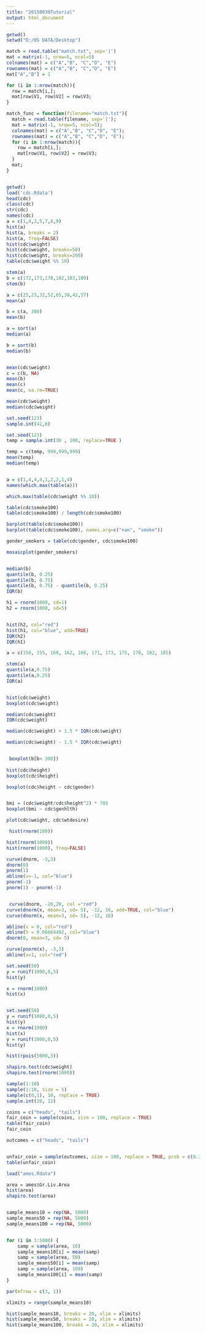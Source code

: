 ```yaml
---
title: "20150930Tutorial"
output: html_document
---
```



```r
getwd()
setwd("D:/OS DATA/Desktop")

match = read.table("match.txt", sep='|')
mat = matrix(-1, nrow=5, ncol=5)
colnames(mat) = c("A","B", "C","D", "E")
rownames(mat) = c("A","B", "C","D", "E")
mat["A","B"] = 1

for (i in 1:nrow(match)){
  row = match[i,];
  mat[row$V1, row$V2] = row$V3;
}

match_func = function(filename="match.txt"){
  match = read.table(filename, sep='|');
  mat = matrix(-1, nrow=5, ncol=5);
  colnames(mat) = c("A","B", "C","D", "E");
  rownames(mat) = c("A","B", "C","D", "E");
  for (i in 1:nrow(match)){
    row = match[i,];
    mat[row$V1, row$V2] = row$V3;
  }
  mat;
}



```



```r

getwd()
load('cdc.Rdata')
head(cdc)
class(cdc)
str(cdc)
names(cdc)
a = c(1,4,2,5,7,8,9)
hist(a)
hist(a, breaks = 2)
hist(a, freq=FALSE)
hist(cdc$weight)
hist(cdc$weight, breaks=50)
hist(cdc$weight, breaks=200)
table(cdc$weight %% 10)

stem(a)
b = c(172,173,178,182,183,189)
stem(b)

```


```r
a = c(25,23,32,52,65,38,42,57)
mean(a)

b = c(a, 300) 
mean(b)

a = sort(a)
median(a)

b = sort(b)
median(b)


mean(cdc$weight)
c = c(b, NA)
mean(b)
mean(c)
mean(c, na.rm=TRUE)

mean(cdc$weight)
median(cdc$weight)

set.seed(123)
sample.int(42,6)

set.seed(123)
temp = sample.int(30 , 100, replace=TRUE )

temp = c(temp, 999,999,999)
mean(temp)
median(temp)


a = c(1,4,4,4,1,2,2,1,4)
names(which.max(table(a)))

which.max(table(cdc$weight %% 10))

table(cdc$smoke100)
table(cdc$smoke100) / length(cdc$smoke100) 

barplot(table(cdc$smoke100))
barplot(table(cdc$smoke100), names.arg=c("nan", "smoke")) 

gender_smokers = table(cdc$gender, cdc$smoke100)

mosaicplot(gender_smokers)



```

```r
median(b)
quantile(b, 0.25)
quantile(b, 0.75)
quantile(b, 0.75) - quantile(b, 0.25)
IQR(b)

h1 = rnorm(1000, sd=1) 
h2 = rnorm(1000, sd=5) 


hist(h2, col="red")
hist(h1, col="blue", add=TRUE)
IQR(h2)
IQR(h1)

a = c(150, 155, 160, 162, 168, 171, 173, 175, 178, 182, 185)

stem(a)
quantile(a,0.75)
quantile(a,0.25)
IQR(a)


hist(cdc$weight)
boxplot(cdc$weight)

median(cdc$weight)
IQR(cdc$weight)

median(cdc$weight) + 1.5 * IQR(cdc$weight)

median(cdc$weight) - 1.5 * IQR(cdc$weight)


 boxplot(b[b< 300])
 
hist(cdc$height)
boxplot(cdc$height)

boxplot(cdc$height ~ cdc$gender)


bmi = (cdc$weight/cdc$height^2) * 703
boxplot(bmi ~ cdc$genhlth)

plot(cdc$weight, cdc$wtdesire)
```


```r
 hist(rnorm(100))

hist(rnorm(1000))
hist(rnorm(1000), freq=FALSE)

curve(dnorm, -3,3)
dnorm(0)
pnorm(1)
abline(v=-1, col="blue")
pnorm(-1)
pnorm(1) - pnorm(-1)


 curve(dnorm, -20,20, col ="red")
curve(dnorm(x, mean=3, sd= 5), -12, 16, add=TRUE, col="blue")
curve(dnorm(x, mean=3, sd= 5), -12, 16)

abline(v = 0, col="red")
abline(h = 0.06664492, col="blue")
dnorm(0, mean=3, sd= 5)

curve(pnorm(x), -3,3)
abline(v=1, col="red")

set.seed(50)
y = runif(1000,0,5)
hist(y)

x = rnorm(1000)
hist(x)


set.seed(50)
y = runif(1000,0,5)
hist(y)
x = rnorm(1000)
hist(x)
y = runif(1000,0,5)
hist(y)

hist(rpois(5000,3))

shapiro.test(cdc$weight)
shapiro.test(rnorm(1000))
```

```r
sample(1:10)
sample(1:10, size = 5)
sample(c(0,1), 10, replace = TRUE)
sample.int(20, 12)

coins = c("heads", "tails")
fair_coin = sample(coins, size = 100, replace = TRUE)
table(fair_coin)
fair_coin

outcomes = c("heads", "tails")


unfair_coin = sample(outcomes, size = 100, replace = TRUE, prob = c(0.3,0.7))
table(unfair_coin)

```


```r
load("ames.Rdata")

area = ames$Gr.Liv.Area
hist(area)
shapiro.test(area)


sample_means10 = rep(NA, 5000)
sample_means50 = rep(NA, 5000)
sample_means100 = rep(NA, 5000)


for (i in 1:5000) {
    samp = sample(area, 10)
    sample_means10[i] = mean(samp)
    samp = sample(area, 50)
    sample_means50[i] = mean(samp)
    samp = sample(area, 100)
    sample_means100[i] = mean(samp)
}

par(mfrow = c(3, 1))

xlimits = range(sample_means10)

hist(sample_means10, breaks = 20, xlim = xlimits)
hist(sample_means50, breaks = 20, xlim = xlimits)
hist(sample_means100, breaks = 20, xlim = xlimits)

```